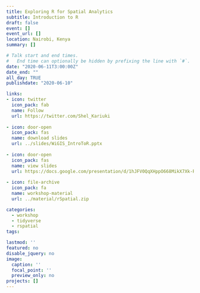 ```yaml
---
title: Exploring R for Spatial Analytics
subtitle: Introduction to R
draft: false
event: []
event_url: []
location: Nairobi, Kenya
summary: []

# Talk start and end times.
#   End time can optionally be hidden by prefixing the line with `#`.
date: "2020-06-11T3:00:00Z"
date_end: ""
all_day: TRUE
publishdate: "2020-06-10"

links:
- icon: twitter
  icon_pack: fab
  name: Follow
  url: https://twitter.com/Shel_Kariuki
  
- icon: door-open
  icon_pack: fas
  name: download slides
  url: ../slides/WiGIS_IntroToR.pptx
  
- icon: door-open
  icon_pack: fas
  name: view slides
  url: https://docs.google.com/presentation/d/1hJFV0QqXHppO668MikX7Xk-RbW5THatU3nN8e_mNaSA/edit?usp=sharing
  
- icon: file-archive
  icon_pack: fa
  name: workshop-material
  url: ../material/rSpatial.zip 

categories:  
  - workshop
  - tidyverse
  - rspatial
tags:

lastmod: ''
featured: no
disable_jquery: no
image: 
  caption: ''
  focal_point: ''
  preview_only: no
projects: []
---
```







